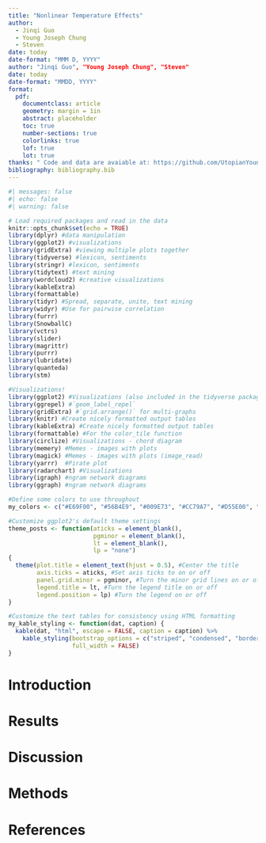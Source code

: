 ```yaml
---
title: "Nonlinear Temperature Effects"
author:
  - Jinqi Guo
  - Young Joseph Chung
  - Steven
date: today
date-format: "MMM D, YYYY"
author: "Jinqi Guo", "Young Joseph Chung", "Steven"
date: today
date-format: "MMDD, YYYY"
format:
  pdf:
    documentclass: article
    geometry: margin = 1in
    abstract: placeholder
    toc: true
    number-sections: true
    colorlinks: true
    lof: true
    lot: true
thanks: " Code and data are avaiable at: https://github.com/UtopianYoungChung/GDP-Temperature.git"
bibliography: bibliography.bib
---
```


```r
#| messages: false
#| echo: false
#| warning: false

# Load required packages and read in the data
knitr::opts_chunk$set(echo = TRUE)
library(dplyr) #data manipulation
library(ggplot2) #visualizations
library(gridExtra) #viewing multiple plots together
library(tidyverse) #lexicon, sentiments
library(stringr) #lexicon, sentiments
library(tidytext) #text mining
library(wordcloud2) #creative visualizations
library(kableExtra)
library(formattable)
library(tidyr) #Spread, separate, unite, text mining
library(widyr) #Use for pairwise correlation
library(furrr)
library(SnowballC)
library(vctrs)
library(slider)
library(magrittr)
library(purrr)
library(lubridate)
library(quanteda)
library(stm)

#Visualizations!
library(ggplot2) #Visualizations (also included in the tidyverse package)
library(ggrepel) #`geom_label_repel`
library(gridExtra) #`grid.arrange()` for multi-graphs
library(knitr) #Create nicely formatted output tables
library(kableExtra) #Create nicely formatted output tables
library(formattable) #For the color_tile function
library(circlize) #Visualizations - chord diagram
library(memery) #Memes - images with plots
library(magick) #Memes - images with plots (image_read)
library(yarrr)  #Pirate plot
library(radarchart) #Visualizations
library(igraph) #ngram network diagrams
library(ggraph) #ngram network diagrams

#Define some colors to use throughout
my_colors <- c("#E69F00", "#56B4E9", "#009E73", "#CC79A7", "#D55E00", "#D65E00")

#Customize ggplot2's default theme settings
theme_posts <- function(aticks = element_blank(),
                        pgminor = element_blank(),
                        lt = element_blank(),
                        lp = "none")
{
  theme(plot.title = element_text(hjust = 0.5), #Center the title
        axis.ticks = aticks, #Set axis ticks to on or off
        panel.grid.minor = pgminor, #Turn the minor grid lines on or off
        legend.title = lt, #Turn the legend title on or off
        legend.position = lp) #Turn the legend on or off
}

#Customize the text tables for consistency using HTML formatting
my_kable_styling <- function(dat, caption) {
  kable(dat, "html", escape = FALSE, caption = caption) %>%
    kable_styling(bootstrap_options = c("striped", "condensed", "bordered"),
                  full_width = FALSE)
}

```

# Introduction

# Results

# Discussion

# Methods

# References
